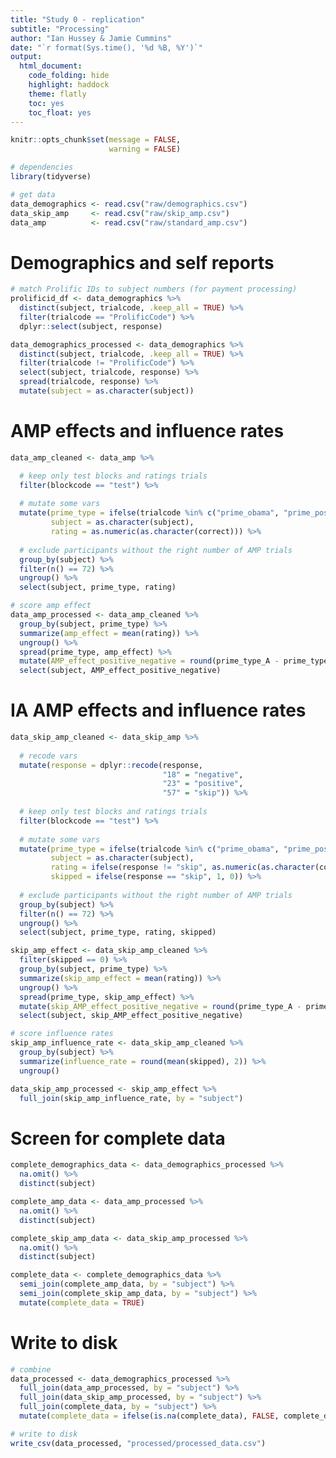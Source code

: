 ```yaml
---
title: "Study 0 - replication"
subtitle: "Processing"
author: "Ian Hussey & Jamie Cummins"
date: "`r format(Sys.time(), '%d %B, %Y')`"
output:
  html_document:
    code_folding: hide
    highlight: haddock
    theme: flatly
    toc: yes
    toc_float: yes
---
```


```r

knitr::opts_chunk$set(message = FALSE, 
                      warning = FALSE)

```

```r

# dependencies
library(tidyverse)

# get data
data_demographics <- read.csv("raw/demographics.csv")
data_skip_amp     <- read.csv("raw/skip_amp.csv")
data_amp          <- read.csv("raw/standard_amp.csv")

```

# Demographics and self reports

```r

# match Prolific IDs to subject numbers (for payment processing)
prolificid_df <- data_demographics %>%
  distinct(subject, trialcode, .keep_all = TRUE) %>%
  filter(trialcode == "ProlificCode") %>%
  dplyr::select(subject, response) 

data_demographics_processed <- data_demographics %>%
  distinct(subject, trialcode, .keep_all = TRUE) %>%
  filter(trialcode != "ProlificCode") %>%
  select(subject, trialcode, response) %>%
  spread(trialcode, response) %>%
  mutate(subject = as.character(subject))

```

# AMP effects and influence rates

```r

data_amp_cleaned <- data_amp %>%

  # keep only test blocks and ratings trials
  filter(blockcode == "test") %>%
  
  # mutate some vars
  mutate(prime_type = ifelse(trialcode %in% c("prime_obama", "prime_positive"), "prime_type_A", "prime_type_B"),
         subject = as.character(subject),
         rating = as.numeric(as.character(correct))) %>%
  
  # exclude participants without the right number of AMP trials
  group_by(subject) %>% 
  filter(n() == 72) %>%
  ungroup() %>%
  select(subject, prime_type, rating) 

# score amp effect
data_amp_processed <- data_amp_cleaned %>%
  group_by(subject, prime_type) %>%
  summarize(amp_effect = mean(rating)) %>%
  ungroup() %>%
  spread(prime_type, amp_effect) %>%
  mutate(AMP_effect_positive_negative = round(prime_type_A - prime_type_B, 2)) %>%
  select(subject, AMP_effect_positive_negative)

```

# IA AMP effects and influence rates

```r

data_skip_amp_cleaned <- data_skip_amp %>%
  
  # recode vars
  mutate(response = dplyr::recode(response,
                                  "18" = "negative",
                                  "23" = "positive",
                                  "57" = "skip")) %>%
  
  # keep only test blocks and ratings trials
  filter(blockcode == "test") %>%
  
  # mutate some vars
  mutate(prime_type = ifelse(trialcode %in% c("prime_obama", "prime_positive"), "prime_type_A", "prime_type_B"),
         subject = as.character(subject),
         rating = ifelse(response != "skip", as.numeric(as.character(correct)), NA),
         skipped = ifelse(response == "skip", 1, 0)) %>%
  
  # exclude participants without the right number of AMP trials
  group_by(subject) %>% 
  filter(n() == 72) %>%
  ungroup() %>%
  select(subject, prime_type, rating, skipped)

skip_amp_effect <- data_skip_amp_cleaned %>%
  filter(skipped == 0) %>%
  group_by(subject, prime_type) %>%
  summarize(skip_amp_effect = mean(rating)) %>%
  ungroup() %>%
  spread(prime_type, skip_amp_effect) %>%
  mutate(skip_AMP_effect_positive_negative = round(prime_type_A - prime_type_B, 2)) %>%
  select(subject, skip_AMP_effect_positive_negative) 

# score influence rates
skip_amp_influence_rate <- data_skip_amp_cleaned %>%
  group_by(subject) %>%
  summarize(influence_rate = round(mean(skipped), 2)) %>%
  ungroup()

data_skip_amp_processed <- skip_amp_effect %>%
  full_join(skip_amp_influence_rate, by = "subject")

```

# Screen for complete data

```r

complete_demographics_data <- data_demographics_processed %>%
  na.omit() %>%
  distinct(subject)

complete_amp_data <- data_amp_processed %>%
  na.omit() %>%
  distinct(subject)

complete_skip_amp_data <- data_skip_amp_processed %>%
  na.omit() %>%
  distinct(subject)

complete_data <- complete_demographics_data %>%
  semi_join(complete_amp_data, by = "subject") %>%
  semi_join(complete_skip_amp_data, by = "subject") %>%
  mutate(complete_data = TRUE)

```

# Write to disk

```r

# combine
data_processed <- data_demographics_processed %>%
  full_join(data_amp_processed, by = "subject") %>%
  full_join(data_skip_amp_processed, by = "subject") %>%
  full_join(complete_data, by = "subject") %>%
  mutate(complete_data = ifelse(is.na(complete_data), FALSE, complete_data))

# write to disk
write_csv(data_processed, "processed/processed_data.csv")

```